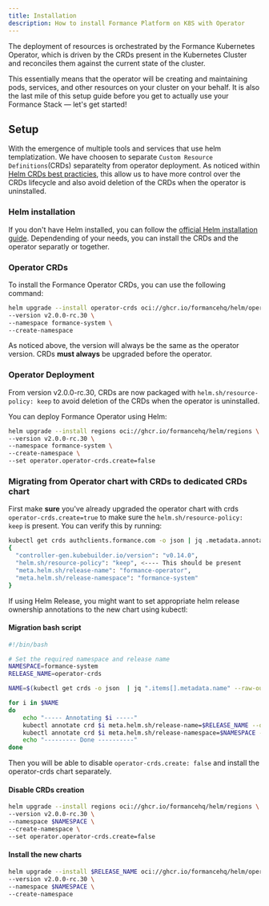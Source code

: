 ```yaml
---
title: Installation
description: How to install Formance Platform on K8S with Operator
---
```


The deployment of resources is orchestrated by the Formance Kubernetes Operator, which is driven by the CRDs present in the Kubernetes Cluster and reconciles them against the current state of the cluster.

This essentially means that the operator will be creating and maintaining pods, services, and other resources on your cluster on your behalf. It is also the last mile of this setup guide before you get to actually use your Formance Stack — let's get started!


## Setup


With the emergence of multiple tools and services that use helm templatization. We have choosen to separate `Custom Resource Definitions`(CRDs) separatelty from operator deployment. As noticed within [Helm CRDs best practicies](https://helm.sh/docs/chart_best_practices/custom_resource_definitions/),
this allow us to have more control over the CRDs lifecycle and also avoid deletion of the CRDs when the operator is uninstalled.

### Helm installation

If you don't have Helm installed, you can follow the [official Helm installation guide](https://helm.sh/docs/intro/install/).
Dependending of your needs, you can install the CRDs and the operator separatly or together.

### Operator CRDs
To install the Formance Operator CRDs, you can use the following command:

```bash
helm upgrade --install operator-crds oci://ghcr.io/formancehq/helm/operator-crds \
--version v2.0.0-rc.30 \
--namespace formance-system \
--create-namespace
```

As noticed above, the version will always be the same as the operator version. CRDs **must always** be upgraded before the operator.

### Operator Deployment

From version v2.0.0-rc.30, CRDs are now packaged with `helm.sh/resource-policy: keep` to avoid deletion of the CRDs when the operator is uninstalled.

You can deploy Formance Operator using Helm:

```bash
helm upgrade --install regions oci://ghcr.io/formancehq/helm/regions \
--version v2.0.0-rc.30 \
--namespace formance-system \
--create-namespace \
--set operator.operator-crds.create=false
```

### Migrating from Operator chart with CRDs to dedicated CRDs chart

First make **sure** you've already upgraded the operator chart with crds `operator-crds.create=true` to make sure the `helm.sh/resource-policy: keep` is present.
You can verify this by running:

```bash
kubectl get crds authclients.formance.com -o json | jq .metadata.annotations                                                                                                         
{
  "controller-gen.kubebuilder.io/version": "v0.14.0",
  "helm.sh/resource-policy": "keep", <---- This should be present
  "meta.helm.sh/release-name": "formance-operator",
  "meta.helm.sh/release-namespace": "formance-system"
}
```

If using Helm Release, you might want to set appropriate helm release ownership annotations to the new chart using kubectl:

#### Migration bash script

```bash
#!/bin/bash

# Set the required namespace and release name
NAMESPACE=formance-system
RELEASE_NAME=operator-crds

NAME=$(kubectl get crds -o json  | jq ".items[].metadata.name" --raw-output)

for i in $NAME
do
    echo "----- Annotating $i -----"
    kubectl annotate crd $i meta.helm.sh/release-name=$RELEASE_NAME --overwrite
    kubectl annotate crd $i meta.helm.sh/release-namespace=$NAMESPACE --overwrite
    echo "--------- Done ----------"
done
```

Then you will be able to disable `operator-crds.create: false` and install the operator-crds chart separately.

#### Disable CRDs creation

```bash
helm upgrade --install regions oci://ghcr.io/formancehq/helm/regions \
--version v2.0.0-rc.30 \
--namespace $NAMESPACE \
--create-namespace \
--set operator.operator-crds.create=false

```

#### Install the new charts

```bash
helm upgrade --install $RELEASE_NAME oci://ghcr.io/formancehq/helm/operator-crds \
--version v2.0.0-rc.30 \
--namespace $NAMESPACE \
--create-namespace
```